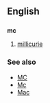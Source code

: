 ==English==
==={{abbreviation}}===
'''mc'''
# [[millicurie]]
===See also===
*[[MC]]
*[[Mc]]
*[[Mac]]